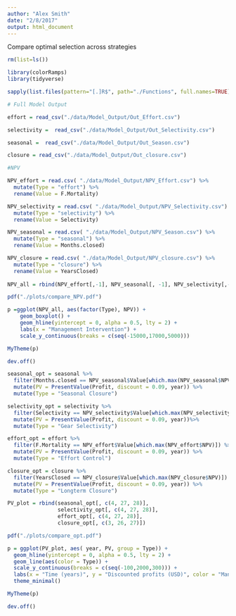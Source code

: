 ```yaml
---
author: "Alex Smith"
date: "2/8/2017"
output: html_document
---
```


Compare optimal selection across strategies


```r

rm(list=ls())

library(colorRamps)
library(tidyverse)

sapply(list.files(pattern="[.]R$", path="./Functions", full.names=TRUE), source)

```

```r

# Full Model Output

effort = read_csv("./data/Model_Output/Out_Effort.csv")

selectivity =  read_csv("./data/Model_Output/Out_Selectivity.csv")

seasonal =  read_csv("./data/Model_Output/Out_Season.csv")

closure = read_csv("./data/Model_Output/Out_closure.csv")

#NPV

NPV_effort = read.csv( "./data/Model_Output/NPV_Effort.csv") %>%
  mutate(Type = "effort") %>%
  rename(Value = F.Mortality)

NPV_selectivity = read.csv( "./data/Model_Output/NPV_Selectivity.csv") %>%
  mutate(Type = "selectivity") %>%
  rename(Value = Selectivity)

NPV_seasonal = read.csv( "./data/Model_Output/NPV_Season.csv") %>%
  mutate(Type = "seasonal") %>%
  rename(Value = Months.closed)

NPV_closure = read.csv( "./data/Model_Output/NPV_closure.csv") %>%
  mutate(Type = "closure") %>%
  rename(Value = YearsClosed)
  
NPV_all = rbind(NPV_effort[,-1], NPV_seasonal[, -1], NPV_selectivity[,-1], NPV_closure[,-1])

```

```r

pdf("./plots/compare_NPV.pdf") 

p =ggplot(NPV_all, aes(factor(Type), NPV)) +
    geom_boxplot() +
    geom_hline(yintercept = 0, alpha = 0.5, lty = 2) +
    labs(x = "Management Intervention") +
    scale_y_continuous(breaks = c(seq(-15000,17000,5000)))

MyTheme(p)

dev.off()
```


```r


seasonal_opt = seasonal %>%
  filter(Months.closed == NPV_seasonal$Value[which.max(NPV_seasonal$NPV)]) %>%
  mutate(PV = PresentValue(Profit, discount = 0.09, year)) %>%
  mutate(Type = "Seasonal Closure")

selectivity_opt = selectivity %>%
  filter(Selectivity == NPV_selectivity$Value[which.max(NPV_selectivity$NPV)]) %>%
  mutate(PV = PresentValue(Profit, discount = 0.09, year))%>%
  mutate(Type = "Gear Selectivity")

effort_opt = effort %>%
  filter(F.Mortality == NPV_effort$Value[which.max(NPV_effort$NPV)]) %>%
  mutate(PV = PresentValue(Profit, discount = 0.09, year)) %>%
  mutate(Type = "Effort Control")

closure_opt = closure %>%
  filter(YearsClosed == NPV_closure$Value[which.max(NPV_closure$NPV)]) %>%
  mutate(PV = PresentValue(Profit, discount = 0.09, year)) %>%
  mutate(Type = "Longterm Closure")

PV_plot = rbind(seasonal_opt[, c(4, 27, 28)], 
                selectivity_opt[, c(4, 27, 28)], 
                effort_opt[, c(4, 27, 28)],
                closure_opt[, c(3, 26, 27)])

pdf("./plots/compare_opt.pdf")                    

p = ggplot(PV_plot, aes( year, PV, group = Type)) +
  geom_hline(yintercept = 0, alpha = 0.5, lty = 2) + 
  geom_line(aes(color = Type)) +
  scale_y_continuous(breaks = c(seq(-100,2000,300))) +
  labs(x = "Time (years)", y = "Discounted profits (USD)", color = "Management \nIntervention") +
  theme_minimal()

MyTheme(p)  

dev.off()
```

